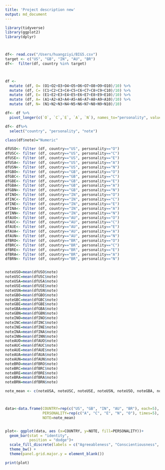 ```yaml
---
title: 'Project description new'
output: md_document
---
```

```r
library(tidyverse)
library(ggplot2)
library(dplyr)



df<- read.csv("/Users/huangziyi/BIG5.csv")
target <- c("US", "GB", "IN", "AU", "BR")
df<-  filter(df, country %in% target)



df <- 
  mutate (df, O= (O1+O2+O3+O4+O5+O6+O7+O8+O9+O10)/10) %>%
  mutate (df, C= (C1+C2+C3+C4+C5+C6+C7+C8+C9+C10)/10) %>%
  mutate (df, E= (E1+E2+E3+E4+E5+E6+E7+E8+E9+E10)/10) %>%
  mutate (df, A= (A1+A2+A3+A4+A5+A6+A7+A8+A9+A10)/10) %>%
  mutate (df, N= (N1+N2+N3+N4+N5+N6+N7+N8+N9+N10)/10)

df<- df %>% 
  pivot_longer(c(`O`, `C`,`E`, `A`, `N`), names_to="personality", values_to = "note")

df<- df%>%
  select("country", "personality", "note")

class(df$note)="Numeric"

dfUSO<- filter (df, country=="US", personality=="O")
dfUSC<- filter (df, country=="US", personality=="C")
dfUSE<- filter (df, country=="US", personality=="E")
dfUSA<- filter (df, country=="US", personality=="A")
dfUSN<- filter (df, country=="US", personality=="N")
dfGBO<- filter (df, country=="GB", personality=="O")
dfGBC<- filter (df, country=="GB", personality=="C")
dfGBE<- filter (df, country=="GB", personality=="E")
dfGBA<- filter (df, country=="GB", personality=="A")
dfGBN<- filter (df, country=="GB", personality=="N")
dfINO<- filter (df, country=="IN", personality=="O")
dfINC<- filter (df, country=="IN", personality=="C")
dfINE<- filter (df, country=="IN", personality=="E")
dfINA<- filter (df, country=="IN", personality=="A")
dfINN<- filter (df, country=="IN", personality=="N")
dfAUO<- filter (df, country=="AU", personality=="O")
dfAUC<- filter (df, country=="AU", personality=="C")
dfAUE<- filter (df, country=="AU", personality=="E")
dfAUA<- filter (df, country=="AU", personality=="A")
dfAUN<- filter (df, country=="AU", personality=="N")
dfBRO<- filter (df, country=="BR", personality=="O")
dfBRC<- filter (df, country=="BR", personality=="C")
dfBRE<- filter (df, country=="BR", personality=="E")
dfBRA<- filter (df, country=="BR", personality=="A")
dfBRN<- filter (df, country=="BR", personality=="N")


noteUSO=mean(dfUSO$note)
noteUSC=mean(dfUSC$note)
noteUSA=mean(dfUSA$note)
noteUSE=mean(dfUSE$note)
noteUSN=mean(dfUSN$note)
noteGBO=mean(dfGBO$note)
noteGBC=mean(dfGBC$note)
noteGBE=mean(dfGBE$note)
noteGBA=mean(dfGBA$note)
noteGBN=mean(dfGBN$note)
noteINO=mean(dfINO$note)
noteINC=mean(dfINC$note)
noteINE=mean(dfINE$note)
noteINA=mean(dfINA$note)
noteINN=mean(dfINN$note)
noteAUO=mean(dfAUO$note)
noteAUC=mean(dfAUC$note)
noteAUE=mean(dfAUE$note)
noteAUA=mean(dfAUA$note)
noteAUN=mean(dfAUN$note)
noteBRO=mean(dfBRO$note)
noteBRC=mean(dfBRC$note)
noteBRE=mean(dfBRE$note)
noteBRA=mean(dfBRA$note)
noteBRN=mean(dfBRN$note)

note_mean <- c(noteUSA, noteUSC, noteUSE, noteUSN, noteUSO, noteGBA, noteGBC, noteGBE, noteGBN, noteGBO, noteINA, noteINC, noteINE, noteINN, noteINO, noteAUA, noteAUC, noteAUE, noteAUN, noteAUO, noteBRA, noteBRC, noteBRE, noteBRN, noteBRO)



data<-data.frame(COUNTRY=rep(c("US", "GB", "IN", "AU", "BR"), each=5), 
                 PERSONALITY=rep(c("A", "C", "E", "N", "O"), times=5), 
                 NOTE=note_mean)


plot<- ggplot(data, aes (x=COUNTRY, y=NOTE, fill=PERSONALITY))+
  geom_bar(stat = "identity",
           position = "dodge")+
  scale_fill_discrete(labels = c("Agreeableness", "Conscientiousness", "Extraversion", "Neuroticism", "Openness"))+
  theme_bw() +
  theme(panel.grid.major.y = element_blank())

print(plot)

```
